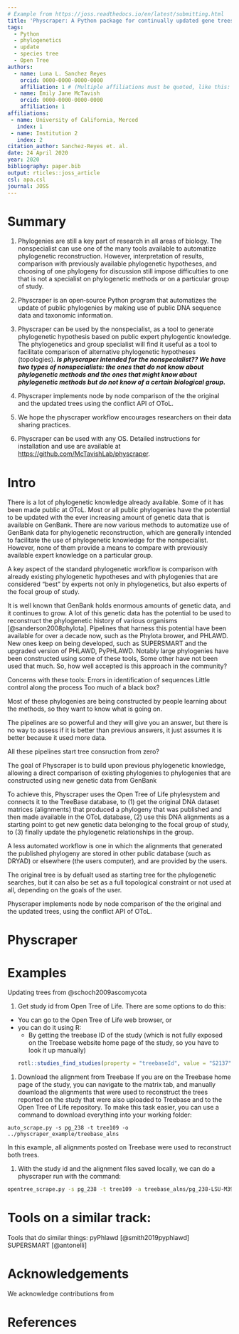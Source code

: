 ```yaml
---
# Example from https://joss.readthedocs.io/en/latest/submitting.html
title: 'Physcraper: A Python package for continually updated gene trees'
tags:
  - Python
  - phylogenetics
  - update
  - species tree
  - Open Tree
authors:
  - name: Luna L. Sanchez Reyes
    orcid: 0000-0000-0000-0000
    affiliation: 1 # (Multiple affiliations must be quoted, like this: "1, 2")
  - name: Emily Jane McTavish
    orcid: 0000-0000-0000-0000
    affiliation: 1
affiliations:
 - name: University of California, Merced
   index: 1
 - name: Institution 2
   index: 2
citation_author: Sanchez-Reyes et. al.
date: 24 April 2020
year: 2020
bibliography: paper.bib
output: rticles::joss_article
csl: apa.csl
journal: JOSS
---
```


# Summary

1. Phylogenies are still a key part of research in all areas of biology. The nonspecialist
can use one of the many tools available to automatize phylogenetic reconstruction.
However, interpretation of results, comparison with previously available phylogenetic
hypotheses, and choosing of one phylogeny for discussion still impose difficulties
to one that is not a specialist on phylogenetic methods or on a particular group of study.

1. Physcraper is an open‐source Python program that automatizes the update of public
phylogenies by making use of public DNA sequence data and taxonomic information.

1. Physcraper can be used by the nonspecialist, as a tool to generate phylogenetic
hypothesis based on public expert phylogentic knowledge.
The phylogenetics and group specialist will find it useful as a tool to facilitate comparison
of alternative phylogenetic hypotheses (topologies).
***Is physcraper intended for the nonspecialist?? We have two types of nonspecialists:
the ones that do not know about phylogenetic methods and the ones that might know
about phylogenetic methods but do not know of a certain biological group.***

1. Physcraper implements node by node comparison of the the original and the updated
trees using the conflict API of OToL.

1. We hope the physcraper workflow encourages researchers on their data sharing practices.

1. Physcraper can be used with any OS. Detailed instructions for installation and
use are available at <https://github.com/McTavishLab/physcraper>.


# Intro

There is a lot of phylogenetic knowledge already available.
Some of it has been made public at OToL.
Most or all public phylogenies have the potential to be updated with the ever increasing
amount of genetic data that is available on GenBank.
There are now various methods to automatize use of GenBank data for phylogenetic reconstruction, which are
generally intended to facilitate the use of phylogenetic knowledge for the nonspecialist.
However, none of them provide a means to compare with previously available expert
knowledge on a particular group.

A key aspect of the standard phylogenetic workflow is comparison with already existing
phylogenetic hypotheses and with phylogenies that are considered "best" by experts
not only in phylogenetics, but also experts of the focal group of study.

It is well known that GenBank holds enormous amounts of genetic data, and it continues to grow.
A lot of this genetic data has the potential to be used to reconstruct the phylogenetic
history of various organisms [@sanderson2008phylota].
Pipelines that harness this potential have been available for over a decade now, such
as the Phylota brower, and PHLAWD. New ones keep on being developed, such as SUPERSMART
and the upgraded version of PHLAWD, PyPHLAWD.
Notably large phylogenies have been constructed using some of these tools,
Some other have not been used that much. So, how well accepted is this approach in the community?

Concerns with these tools:
Errors in identification of sequences
Little control along the process
Too much of a black box?

Most of these phylogenies are being constructed by people learning about the methods,
so they want to know what is going on.

The pipelines are so powerful and they will give you an answer, but there
is no way to assess if it is better than previous answers, it just assumes it is
better because it used more data.

All these pipelines start tree consruction from zero?

The goal of Physcraper is to build upon previous phylogenetic knowledge,
allowing a direct comparison of existing phylogenies to phylogenies that are constructed
using new genetic data from GenBank

To achieve this, Physcraper uses the Open Tree of Life phylesystem and connects it
to the TreeBase database, to (1) get the original DNA dataset matrices (alignments) that produced
a phylogeny that was published and then made available in the OToL database, (2)
use this DNA alignments as a starting point to get new genetic data belonging
to the focal group of study, to (3) finally update the phylogenetic relationships in the group.

A less automated workflow is one in which the alignments that generated the published
phylogeny are stored in other public database (such as DRYAD) or elsewhere (the users computer), and
are provided by the users.

The original tree is by defualt used as starting tree for the phylogenetic searches, but it
can also be set as a full topological constraint or not used at all, depending on
the goals of the user.

Physcraper implements node by node comparison of the the original and the updated trees, using the conflict API of OToL.

# Physcraper


# Examples

Updating trees from @schoch2009ascomycota

1. Get study id from Open Tree of Life. There are some options to do this:
  - You can go to the Open Tree of Life web browser, or
  - you can do it using R:
    - By getting the treebase ID of the study (which is not fully exposed on the Treebase website home page of the study, so you have to look it up manually)
```r
rotl::studies_find_studies(property = "treebaseId", value = "S2137")
```

1. Download the alignment from Treebase
If you are on the Treebase home page of the study, you can navigate to the matrix tab, and manually download the alignments that were used to reconstruct the trees reported on the study that were also uploaded to Treebase and to the Open Tree of Life repository.
  To make this task easier, you can use a command to download everything into your working folder:
```
auto_scrape.py -s pg_238 -t tree109 -o ../physcraper_example/treebase_alns
```
In this example, all alignments posted on Treebase were used to reconstruct both trees.

1. With the study id and the alignment files saved locally, we can do a physcraper run with the command:

```bash
opentree_scrape.py -s pg_238 -t tree109 -a treebase_alns/pg_238-LSU-M3956.nex -as "nexus" -o tmp
```


# Tools on a similar track:

Tools that do similar things:
pyPhlawd [@smith2019pyphlawd]
SUPERSMART [@antonelli]



# Acknowledgements

We acknowledge contributions from

# References
